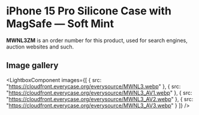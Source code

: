 
# iPhone 15 Pro Silicone Case with MagSafe — Soft Mint

<Callout type='info' emoji='👉🏻'>**MWNL3ZM** is an order number for this product, used for search engines, auction websites and such.</Callout>

## Image gallery

<LightboxComponent
    images={[
      {
        src: "https://cloudfront.everycase.org/everysource/MWNL3.webp"
      },
      {
        src: "https://cloudfront.everycase.org/everysource/MWNL3_AV1.webp"
      },
      {
        src: "https://cloudfront.everycase.org/everysource/MWNL3_AV2.webp"
      },
      {
        src: "https://cloudfront.everycase.org/everysource/MWNL3_AV3.webp"
      }
    ]}
  />
